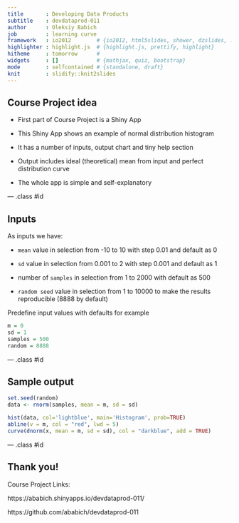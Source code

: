 ```yaml
---
title       : Developing Data Products
subtitle    : devdataprod-011
author      : Oleksiy Babich
job         : learning curve
framework   : io2012        # {io2012, html5slides, shower, dzslides, ...}
highlighter : highlight.js  # {highlight.js, prettify, highlight}
hitheme     : tomorrow      # 
widgets     : []            # {mathjax, quiz, bootstrap}
mode        : selfcontained # {standalone, draft}
knit        : slidify::knit2slides
---
```


## Course Project idea

* First part of Course Project is a Shiny App

* This Shiny App shows an example of normal distribution histogram

* It has a number of inputs, output chart and tiny help section

* Output includes ideal (theoretical) mean from input and perfect distribution curve

* The whole app is simple and self-explanatory

--- .class #id 

## Inputs

As inputs we have:

* `mean` value in selection from -10 to 10 with step 0.01 and default as 0

* `sd` value in selection from 0.001 to 2 with step 0.001 and default as 1

* number of `samples` in selection from 1 to 2000 with default as 500

* `random seed` value in selection from 1 to 10000 to make the results reproducible (8888 by default)

Predefine input values with defaults for example
```r
m = 0
sd = 1
samples = 500
random = 8888
```


--- .class #id 

## Sample output

```r
set.seed(random)
data <- rnorm(samples, mean = m, sd = sd)

hist(data, col='lightblue', main='Histogram', prob=TRUE)
abline(v = m, col = "red", lwd = 5)
curve(dnorm(x, mean = m, sd = sd), col = "darkblue", add = TRUE)
```

--- .class #id 

## Thank you!

Course Project Links:

https://ababich.shinyapps.io/devdataprod-011/

https://github.com/ababich/devdataprod-011


